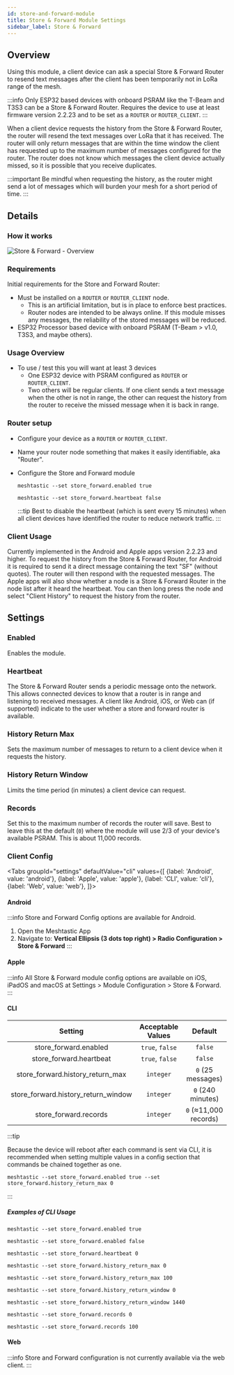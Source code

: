 ```yaml
---
id: store-and-forward-module
title: Store & Forward Module Settings
sidebar_label: Store & Forward
---
```



## Overview

Using this module, a client device can ask a special Store & Forward Router to resend text messages after the client has been temporarily not in LoRa range of the mesh.

:::info
Only ESP32 based devices with onboard PSRAM like the T-Beam and T3S3 can be a Store & Forward Router. Requires the device to use at least firmware version 2.2.23 and to be set as a `ROUTER` or `ROUTER_CLIENT`.
:::

When a client device requests the history from the Store & Forward Router, the router will resend the text messages over LoRa that it has received. The router will only return messages that are within the time window the client has requested up to the maximum number of messages configured for the router. 
The router does not know which messages the client device actually missed, so it is possible that you receive duplicates. 

:::important
Be mindful when requesting the history, as the router might send a lot of messages which will burden your mesh for a short period of time.
:::

## Details

### How it works

![Store & Forward - Overview](/img/modules/store_and_forward/store_and_forward-overview.webp)

### Requirements

Initial requirements for the Store and Forward Router:

- Must be installed on a `ROUTER` or `ROUTER_CLIENT` node.
  - This is an artificial limitation, but is in place to enforce best practices.
  - Router nodes are intended to be always online. If this module misses any messages, the reliability of the stored messages will be reduced.
- ESP32 Processor based device with onboard PSRAM (T-Beam > v1.0, T3S3, and maybe others).

### Usage Overview

- To use / test this you will want at least 3 devices
  - One ESP32 device with PSRAM configured as `ROUTER` or `ROUTER_CLIENT`.
  - Two others will be regular clients. If one client sends a text message when the other is not in range, the other can request the history from the router to receive the missed message when it is back in range.

### Router setup

- Configure your device as a `ROUTER` or `ROUTER_CLIENT`.
- Name your router node something that makes it easily identifiable, aka "Router".
- Configure the Store and Forward module

  ```shell title="Required - Enable the module"
  meshtastic --set store_forward.enabled true
  ```

  ```shell title="Optional - Disable sending heartbeat."
  meshtastic --set store_forward.heartbeat false
  ```

  :::tip
  Best to disable the heartbeat (which is sent every 15 minutes) when all client devices have identified the router to reduce network traffic.
  :::

### Client Usage

Currently implemented in the Android and Apple apps version 2.2.23 and higher. To request the history from the Store & Forward Router, for Android it is required to send it a direct message containing the text "SF" (without quotes). The router will then respond with the requested messages.
The Apple apps will also show whether a node is a Store & Forward Router in the node list after it heard the heartbeat. You can then long press the node and select "Client History" to request the history from the router.

## Settings

### Enabled

Enables the module.

### Heartbeat

The Store & Forward Router sends a periodic message onto the network. This allows connected devices to know that a router is in range and listening to received messages. A client like Android, iOS, or Web can (if supported) indicate to the user whether a store and forward router is available.

### History Return Max

Sets the maximum number of messages to return to a client device when it requests the history.

### History Return Window

Limits the time period (in minutes) a client device can request.

### Records

Set this to the maximum number of records the router will save. Best to leave this at the default (`0`) where the module will use 2/3 of your device's available PSRAM. This is about 11,000 records.

### Client Config

<Tabs
groupId="settings"
defaultValue="cli"
values={[
{label: 'Android', value: 'android'},
{label: 'Apple', value: 'apple'},
{label: 'CLI', value: 'cli'},
{label: 'Web', value: 'web'},
]}>

<TabItem value="android">

#### Android

:::info
Store and Forward Config options are available for Android.

1. Open the Meshtastic App
2. Navigate to: **Vertical Ellipsis (3 dots top right) > Radio Configuration > Store & Forward**
:::

</TabItem>

<TabItem value="apple">

#### Apple

:::info
All Store & Forward module config options are available on iOS, iPadOS and macOS at Settings > Module Configuration > Store & Forward.
:::

</TabItem>

<TabItem value="cli">

#### CLI

|               Setting               | Acceptable Values | Default |
| :---------------------------------: | :---------------: | :-----: |
|        store_forward.enabled        |  `true`, `false`  | `false` |
|       store_forward.heartbeat       |  `true`, `false`  | `false` |
|  store_forward.history_return_max   |     `integer`     |   `0` (25 messages)  |
| store_forward.history_return_window |     `integer`     |   `0` (240 minutes)  |
|        store_forward.records        |     `integer`     |   `0` (≈11,000 records) |

:::tip

Because the device will reboot after each command is sent via CLI, it is recommended when setting multiple values in a config section that commands be chained together as one.

```shell title="Example:"
meshtastic --set store_forward.enabled true --set store_forward.history_return_max 0
```

:::

##### Examples of CLI Usage

```shell title="Enable the module"
meshtastic --set store_forward.enabled true
```

```shell title="Disable the module"
meshtastic --set store_forward.enabled false
```

```shell title="Set store_forward.heartbeat to default"
meshtastic --set store_forward.heartbeat 0
```


```shell title="Set store_forward.history_return_max to default (25 messages)"
meshtastic --set store_forward.history_return_max 0
```
```shell title="Set store_forward.history_return_max to 100 messages"
meshtastic --set store_forward.history_return_max 100
```

```shell title="Set store_forward.history_return_window to default (240 minutes)"
meshtastic --set store_forward.history_return_window 0
```
```shell title="Set store_forward.history_return_window to 1 day (1440 minutes)"
meshtastic --set store_forward.history_return_window 1440
```

```shell title="Set store_forward.records to default (≈11,000 records)"
meshtastic --set store_forward.records 0
```
```shell title="Set store_forward.records to 100 records"
meshtastic --set store_forward.records 100
```
</TabItem>


<TabItem value="web">

#### Web

:::info
Store and Forward configuration is not currently available via the web client.
:::

</TabItem>
</Tabs>
